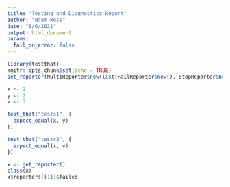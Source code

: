 ```yaml
---
title: "Testing and Diagnostics Report"
author: "Noam Ross"
date: "8/6/2021"
output: html_document
params:
  fail_on_error: false
---
```


```r
library(testthat)
knitr::opts_chunk$set(echo = TRUE)
set_reporter(MultiReporter$new(list(FailReporter$new(), StopReporter$new())))
```

```r
x <- 2
y <- 2
v <- 3

test_that("tests1", {
  expect_equal(x, y)
})
```

```r
test_that("tests2", {
  expect_equal(x, v)
})
```

```r
x <- get_reporter()
class(x)
x$reporters[[1]]$failed
```




